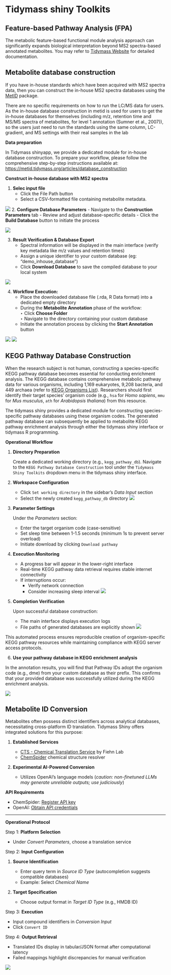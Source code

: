 # Tidymass shiny Toolkits

## Feature-based Pathway Analysis (FPA)

The metabolic feature-based functional module analysis approach can significantly expands biological interpretation beyond MS2 spectra-based annotated metabolites. You may refer to [Tidymass Website](https://www.tidymass.org/docs/){target="_blank"} for detailed documentation.

## Metabolite database construction

If you have in-house standards which have been acquired with MS2 spectra data, then you can construct the in-house MS2 spectra databases using the [MetID](https://metid.tidymass.org/){target="_blank"} package.

There are no specific requirements on how to run the LC/MS data for users. As the in-house database construction in metid is used for users to get the in-house databases for themselves (including m/z, retention time and MS/MS spectra of metabolites, for level 1 annotation (Sumner et al., 2007)), so the users just need to run the standards using the same column, LC-gradient, and MS settings with their real samples in the lab

**Data preparation**

In Tidymass shinyapp, we provide a dedicated module for in-house database construction. To prepare your workflow, please follow the comprehensive step-by-step instructions available at:  
[https://metid.tidymass.org/articles/database_construction](https://metid.tidymass.org/articles/database_construction){target="_blank"}

**Construct in-house database with MS2 spectra**

1. **Selec input file**
	- Click the File Path button
	- Select a CSV-formatted file containing metabolite metadata.
	
![](figures/1.png)
2. **Configure Database Parameters**
	- Navigate to the **Construction Parameters** tab
	- Review and adjust database-specific details 
	- Click the **Build Database** button to initiate the process 
	
![](figures/2.png)

3. **Result Verification & Database Export**
	- Spectral information will be displayed in the main interface (verify key metadata like m/z values and retention times)
	- Assign a unique identifier to your custom database (eg: "demo_inhouse_database")
	- Click **Download Database** to save the compiled database to your local system
	
![](figures/3.png)
  
4. **Workflow Execution:**
	- Place the downloaded database file (.rda, R Data format) into a dedicated empty directory
	- During the **Metabolite Annotation** phase of the workflow:  
	    ‣ Click **Choose Folder**  
	    ‣ Navigate to the directory containing your custom database
	- Initiate the annotation process by clicking the **Start Annotation** button

![](figures/4.png)
![](figures/5.png)

## KEGG Pathway Database Construction

When the research subject is not human, constructing a species-specific KEGG pathway database becomes essential for conducting enrichment analysis. The KEGG database contains comprehensive metabolic pathway data for various organisms, including 1,169 eukaryotes, 9,208 bacteria, and 449 archaea (refer to [KEGG Organisms List](https://www.genome.jp/kegg/tables/br08606.html){target="_blank"}). Researchers should first identify their target species' organism code (e.g., `hsa` for *Homo sapiens*, `mmu` for *Mus musculus*, `ath` for *Arabidopsis thaliana*) from this resource.

The tidymass shiny provides a dedicated module for constructing species-specific pathway databases using these organism codes. The generated pathway database can subsequently be applied to metabolite KEGG pathway enrichment analysis through either the tidymass shiny interface or tidymass R programming.

**Operational Workflow**

1. **Directory Preparation**

   Create a dedicated working directory (e.g., `kegg_pathway_db`). Navigate to the `KEGG Pathway Database Construction` tool under the `Tidymass Shiny Toolkits` dropdown menu in the tidymass shiny interface.

2. **Workspace Configuration**

   - Click `Set working directory` in the sidebar's *Data Input* section
   - Select the newly created `kegg_pathway_db` directory
![](figures/a1.png)

3. **Parameter Settings**

   Under the *Parameters* section:
   - Enter the target organism code (case-sensitive)
   - Set sleep time between 1-1.5 seconds (minimum 1s to prevent server overload)
   - Initiate download by clicking `Download pathway`

4. **Execution Monitoring**

   - A progress bar will appear in the lower-right interface
   - Real-time KEGG pathway data retrieval requires stable internet connectivity
   - If interruptions occur:
     * Verify network connection
     * Consider increasing sleep interval
![](figures/a2.png)
5. **Completion Verification**

   Upon successful database construction:
   - The main interface displays execution logs
   - File paths of generated databases are explicitly shown
![](figures/a3.png)

This automated process ensures reproducible creation of organism-specific KEGG pathway resources while maintaining compliance with KEGG server access protocols.

6. **Use your pathway database in KEGG enrichment analysis**

  In the annotation results, you will find that Pathway IDs adopt the organism code (e.g., dme) from your custom database as their prefix. This confirms  that your provided database was successfully utilized during the KEGG enrichment analysis.

![](figures/a4.png)

## Metabolite ID Conversion

Metabolites often possess distinct identifiers across analytical databases, necessitating cross-platform ID translation. Tidymass Shiny offers integrated solutions for this purpose:

1. **Established Services**

   - [CTS - Chemical Translation Service](https://cts.fiehnlab.ucdavis.edu/){target="_blank"} by Fiehn Lab
   - [ChemSpider](https://www.chemspider.com/){target="_blank"} chemical structure resolver
  
2. **Experimental AI-Powered Conversion**

   - Utilizes OpenAI's language models (*caution: non-finetuned LLMs may generate unreliable outputs; use judiciously*)

**API Requirements**

- ChemSpider: [Register API key](https://developer.rsc.org/getting-started){target="_blank"}
- OpenAI: [Obtain API credentials](https://platform.openai.com/api-keys){target="_blank"}

---

**Operational Protocol**

Step 1: **Platform Selection**

- Under *Convert Parameters*, choose a translation service

Step 2: **Input Configuration**

1. **Source Identification**

   - Enter query term in *Source ID Type* (autocompletion suggests compatible databases)
   - Example: Select *Chemical Name*
   
2. **Target Specification**

   - Choose output format in *Target ID Type* (e.g., HMDB ID)

Step 3: **Execution**

- Input compound identifiers in *Conversion Input*
- Click `Convert ID`

Step 4: **Output Retrieval**

- Translated IDs display in tabular/JSON format after computational latency
- Failed mappings highlight discrepancies for manual verification

![](figures/convert.gif)





